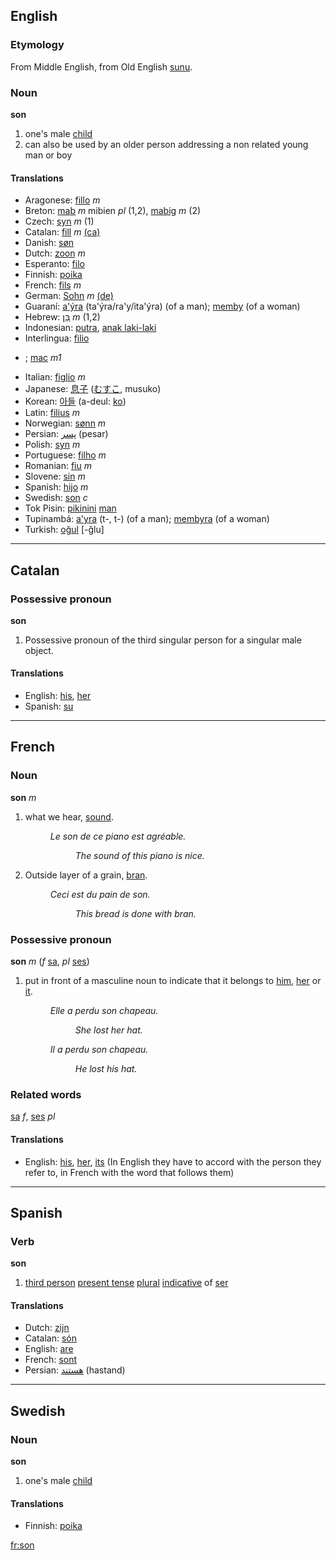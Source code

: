==English==
===Etymology===
From Middle English, from Old English [[sunu]].
=== Noun===
'''son'''

#one's male [[child]]
#can also be used by an older person addressing a non related young man or boy

====Translations====
*Aragonese: [[fillo]] ''m''
*Breton: [[mab]] ''m'' mibien ''pl'' (1,2), [[mabig]] ''m'' (2)
*Czech: [[syn]] ''m'' (1)
*Catalan: [[fill]] ''m'' [[:ca:fill|(ca)]]
*Danish: [[søn]]
*Dutch: [[zoon]] ''m''
*Esperanto: [[filo]]
*Finnish: [[poika]]
*French: [[fils]] ''m''
*German: [[Sohn]] ''m'' [[:de:Sohn|(de)]]
*Guaraní: [[a'ýra]] (ta'ýra/ra'y/ita'ýra) (of a man); [[memby]] (of a woman)
*Hebrew: [[בֵּן]] ''m'' (1,2)
*Indonesian: [[putra]], [[anak laki-laki]]
*Interlingua: [[filio]]
*{{ga}}; [[mac]] ''m1''
*Italian: [[figlio]] ''m''
*Japanese: [[息子]] ([[むすこ]], musuko)
*Korean: [[아들]] (a-deul: [[:ko:아들|ko]])
*Latin: [[filius]] ''m''
*Norwegian: [[sønn]] ''m''
*Persian: [[پسر]] (pesar)
*Polish: [[syn]] ''m''
*Portuguese: [[filho]] ''m''
*Romanian: [[fiu]] ''m''
*Slovene: [[sin]] ''m''
*Spanish: [[hijo]] ''m''
*Swedish: [[son]] ''c''
*Tok Pisin: [[pikinini]] [[man]]
*Tupinambá: [[a'yra]] (t-, t-) (of a man); [[membyra]] (of a woman)
*Turkish: [[oğul]] [-ğlu]

----

==Catalan==
===Possessive pronoun===
'''son'''

#Possessive pronoun of the third singular person for a singular male object.

====Translations====
*English: [[his]], [[her]]
*Spanish: [[su]]

----

==French==
=== Noun ===
'''son''' ''m''

#what we hear, [[sound]].
#:''Le son de ce piano est agréable.''
#::''The sound of this piano is nice.''
#Outside layer of a grain, [[bran]].
#:''Ceci est du pain de son.''
#::''This bread is done with bran.''

=== Possessive pronoun ===
'''son''' ''m'' (''f'' [[sa]], ''pl'' [[ses]])

# put in front of a masculine noun to indicate that it belongs to [[him]], [[her]] or [[it]].
#:''Elle a perdu son chapeau.''
#::''She lost her hat.''
#:''Il a perdu son chapeau.''
#::''He lost his hat.''

===Related words===
[[sa]] ''f'', 
[[ses]] ''pl''

====Translations====
*English: [[his]], [[her]], [[its]] (In English they have to accord with the person they refer to, in French with the word that follows them)

----
==Spanish==
===Verb===
'''son'''

#[[third person]] [[present tense]] [[plural]] [[indicative]] of [[ser]]

====Translations====
*Dutch: [[zijn]]
*Catalan: [[són]]
*English: [[are]]
*French: [[sont]]
*Persian: [[هستند]] (hastand)

----

==Swedish==

=== Noun===
'''son'''

#one's male [[child]]

====Translations====

*Finnish: [[poika]]
[[fr:son]]